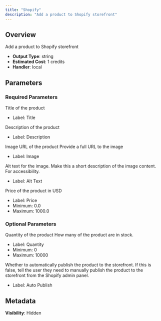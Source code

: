 ```yaml
---
title: "Shopify"
description: "Add a product to Shopify storefront"
---
```


## Overview

Add a product to Shopify storefront

- **Output Type**: string
- **Estimated Cost**: 1 credits
- **Handler**: local

## Parameters

### Required Parameters

<ParamField body="title" type="string" required>
  Title of the product

  - Label: Title
</ParamField>

<ParamField body="description" type="string" required>
  Description of the product

  - Label: Description
</ParamField>

<ParamField body="image" type="string" required>
  Image URL of the product

  <Tip>
    Provide a full URL to the image
  </Tip>

  - Label: Image
</ParamField>

<ParamField body="alt_text" type="string" required>
  Alt text for the image.

  <Tip>
    Make this a short description of the image content. For accessibility.
  </Tip>

  - Label: Alt Text
</ParamField>

<ParamField body="price" type="float" required>
  Price of the product in USD

  - Label: Price
  - Minimum: 0.0
  - Maximum: 1000.0
</ParamField>

### Optional Parameters

<ParamField body="quantity" type="integer" default={1}>
  Quantity of the product

  <Tip>
    How many of the product are in stock.
  </Tip>

  - Label: Quantity
  - Minimum: 0
  - Maximum: 10000
</ParamField>

<ParamField body="auto_publish" type="boolean" default={true}>
  Whether to automatically publish the product to the storefront.

  <Tip>
    If this is false, tell the user they need to manually publish the product to the storefront from the Shopify admin panel.
  </Tip>

  - Label: Auto Publish
</ParamField>

## Metadata

**Visibility**: Hidden
